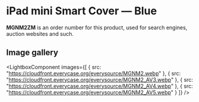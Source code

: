 
# iPad mini Smart Cover — Blue

<Callout type='info' emoji='👉🏻'>**MGNM2ZM** is an order number for this product, used for search engines, auction websites and such.</Callout>

## Image gallery

<LightboxComponent
    images={[
      {
        src: "https://cloudfront.everycase.org/everysource/MGNM2.webp"
      },
      {
        src: "https://cloudfront.everycase.org/everysource/MGNM2_AV3.webp"
      },
      {
        src: "https://cloudfront.everycase.org/everysource/MGNM2_AV4.webp"
      },
      {
        src: "https://cloudfront.everycase.org/everysource/MGNM2_AV5.webp"
      }
    ]}
  />
